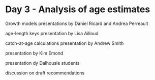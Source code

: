 # Day 3 - Analysis of age estimates {#sec:day3}

Growth models presentations by Daniel Ricard and Andrea Perreault

age-length keys presentation by Lisa Ailloud

catch-at-age calculations presentation by Andrew Smith

presentation by Kim Emond

presentation dy Dalhousie students

discussion on draft recommendations

